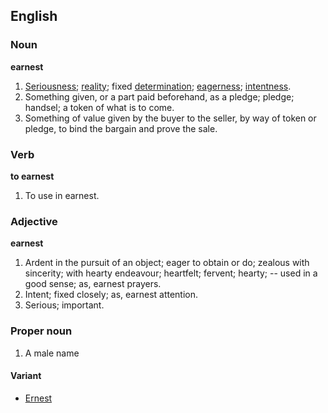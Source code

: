 ==English==
===Noun===
'''earnest'''

#[[Serious]]ness; [[reality]]; fixed [[determination]]; [[eager]]ness; [[intent]]ness.
#Something given, or a part paid beforehand, as a pledge; pledge; handsel; a token of what is to come.
#Something of value given by the buyer to the seller, by way of token or pledge, to bind the bargain and prove the sale.

===Verb===
'''to earnest'''

#To use in earnest.

===Adjective===
'''earnest'''

#Ardent in the pursuit of an object; eager to obtain or do; zealous with sincerity; with hearty endeavour; heartfelt; fervent; hearty; -- used in a good sense; as, earnest prayers.
#Intent; fixed closely; as, earnest attention.
#Serious; important.

===Proper noun===
#A male name

====Variant====
*[[Ernest]]